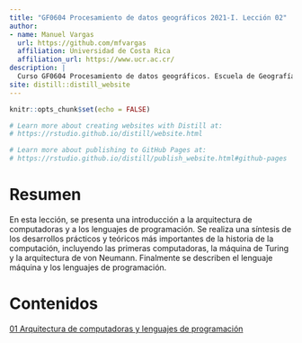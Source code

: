 ```yaml
---
title: "GF0604 Procesamiento de datos geográficos 2021-I. Lección 02"
author: 
- name: Manuel Vargas
  url: https://github.com/mfvargas
  affiliation: Universidad de Costa Rica
  affiliation_url: https://www.ucr.ac.cr/
description: |
  Curso GF0604 Procesamiento de datos geográficos. Escuela de Geografía, Universidad de Costa Rica. Primer ciclo lectivo 2021. Lección 02.
site: distill::distill_website
---
```


```r
knitr::opts_chunk$set(echo = FALSE)

# Learn more about creating websites with Distill at:
# https://rstudio.github.io/distill/website.html

# Learn more about publishing to GitHub Pages at:
# https://rstudio.github.io/distill/publish_website.html#github-pages

```

# Resumen
En esta lección, se presenta una introducción a la arquitectura de computadoras y a los lenguajes de programación. Se realiza una síntesis de los desarrollos prácticos y teóricos más importantes de la historia de la computación, incluyendo las primeras computadoras, la máquina de Turing y la arquitectura de von Neumann. Finalmente se describen el lenguaje máquina y los lenguajes de programación.

# Contenidos

[01 Arquitectura de computadoras y lenguajes de programación](https://gf0604-procesamientodatosgeograficos.github.io/2021i-leccion-02-arquitectura-computadoras-lenguajes-programacion/)